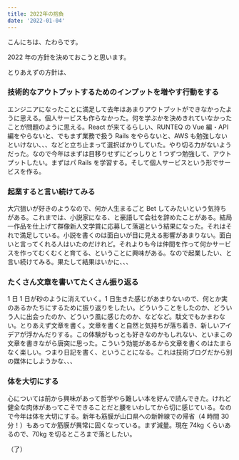 ```yaml
---
title: 2022年の抱負
date: '2022-01-04'
---
```


こんにちは、たわらです。

2022 年の方針を決めておこうと思います。

とりあえずの方針は、

### 技術的なアウトプットするためのインプットを増やす行動をする

エンジニアになったことに満足して去年はあまりアウトプットができなかったように思える。個人サービスも作らなかった。何を学ぶかを決めきれていなかったことが問題のように思える。React が来てるらしい、RUNTEQ の Vue 編・API 編をやらないと、でもまず業務で扱う Rails をやらないと、AWS も勉強しないといけない、、、などと立ち止まって選択ばかりしていた。やり切る力がないようだった。なので今年はまずは目移りせずにどっしりと 1 つずつ勉強して、アウトプットしたい。まずはパ Rails を学習する。そして個人サービスという形でサービスを作る。

### 起業すると言い続けてみる

大穴狙いが好きのようなので、何か人生まるごと Bet してみたいという気持ちがある。これまでは、小説家になる、と豪語して会社を辞めたことがある。結局一作品を仕上げて群像新人文学賞に応募して落選という結果になった。それはそれで満足している。小説を書くのは面白いが目に見える影響があまりない。面白いと言ってくれる人はいたのだけれど。それよりも今は仲間を作って何かサービスを作ってむくむくと育てる、ということに興味がある。なので起業したい、と言い続けてみる。果たして結果はいかに、、、

### たくさん文章を書いてたくさん振り返る

1 日 1 日が砂のように消えていく。1 日生きた感じがあまりないので、何とか実のあるかたちにするために振り返りをしたい。どういうことをしたのか、どういう人に出会ったのか、どういう風に感じたのか、などなど。駄文でもかまわない。とりあえず文章を書く。文章を書くと自然と気持ちが落ち着き、新しいアイデアが浮かんだりする。この体験がもっとも好きなのかもしれない、といまこの文章を書きながら唐突に思った。こういう効能があるから文章を書くのはたまらなく楽しい。つまり日記を書く、ということになる。これは技術ブログだから別の媒体にしようかな、、、

### 体を大切にする

心については前から興味があって哲学やら難しい本を好んで読んできた。けれど健全な肉体があってこそできることだと腰をいわしてから切に感じている。なので今年は体を大切にする。新年も筋膜が山口県への新幹線での帰省（4 時間 30 分！）もあってか筋膜が異常に固くなっている。まず減量。現在 74kg くらいあるので、70kg を切るところまで落としたい。

（了）
